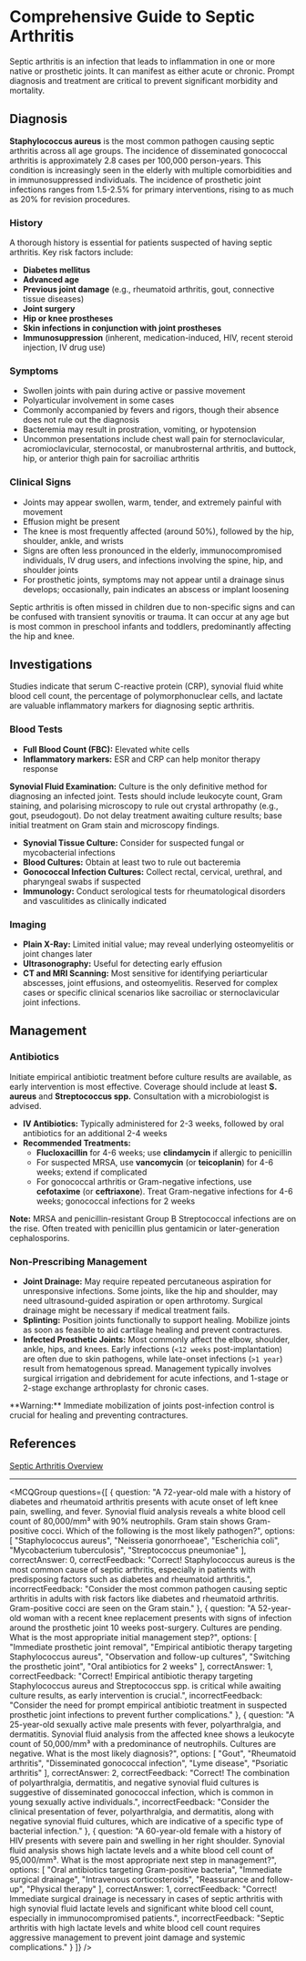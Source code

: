
# Comprehensive Guide to Septic Arthritis

Septic arthritis is an infection that leads to inflammation in one or more native or prosthetic joints. It can manifest as either acute or chronic. Prompt diagnosis and treatment are critical to prevent significant morbidity and mortality.

## Diagnosis

**Staphylococcus aureus** is the most common pathogen causing septic arthritis across all age groups. The incidence of disseminated gonococcal arthritis is approximately 2.8 cases per 100,000 person-years. This condition is increasingly seen in the elderly with multiple comorbidities and in immunosuppressed individuals. The incidence of prosthetic joint infections ranges from 1.5-2.5% for primary interventions, rising to as much as 20% for revision procedures.

### History

A thorough history is essential for patients suspected of having septic arthritis. Key risk factors include:

- **Diabetes mellitus**
- **Advanced age**
- **Previous joint damage** (e.g., rheumatoid arthritis, gout, connective tissue diseases)
- **Joint surgery**
- **Hip or knee prostheses**
- **Skin infections in conjunction with joint prostheses**
- **Immunosuppression** (inherent, medication-induced, HIV, recent steroid injection, IV drug use)

### Symptoms

- Swollen joints with pain during active or passive movement
- Polyarticular involvement in some cases
- Commonly accompanied by fevers and rigors, though their absence does not rule out the diagnosis
- Bacteremia may result in prostration, vomiting, or hypotension
- Uncommon presentations include chest wall pain for sternoclavicular, acromioclavicular, sternocostal, or manubrosternal arthritis, and buttock, hip, or anterior thigh pain for sacroiliac arthritis

### Clinical Signs

- Joints may appear swollen, warm, tender, and extremely painful with movement
- Effusion might be present
- The knee is most frequently affected (around 50%), followed by the hip, shoulder, ankle, and wrists
- Signs are often less pronounced in the elderly, immunocompromised individuals, IV drug users, and infections involving the spine, hip, and shoulder joints
- For prosthetic joints, symptoms may not appear until a drainage sinus develops; occasionally, pain indicates an abscess or implant loosening

Septic arthritis is often missed in children due to non-specific signs and can be confused with transient synovitis or trauma. It can occur at any age but is most common in preschool infants and toddlers, predominantly affecting the hip and knee.

## Investigations

Studies indicate that serum C-reactive protein (CRP), synovial fluid white blood cell count, the percentage of polymorphonuclear cells, and lactate are valuable inflammatory markers for diagnosing septic arthritis.

### Blood Tests

- **Full Blood Count (FBC):** Elevated white cells
- **Inflammatory markers:** ESR and CRP can help monitor therapy response

**Synovial Fluid Examination:** Culture is the only definitive method for diagnosing an infected joint. Tests should include leukocyte count, Gram staining, and polarising microscopy to rule out crystal arthropathy (e.g., gout, pseudogout). Do not delay treatment awaiting culture results; base initial treatment on Gram stain and microscopy findings.

- **Synovial Tissue Culture:** Consider for suspected fungal or mycobacterial infections
- **Blood Cultures:** Obtain at least two to rule out bacteremia
- **Gonococcal Infection Cultures:** Collect rectal, cervical, urethral, and pharyngeal swabs if suspected
- **Immunology:** Conduct serological tests for rheumatological disorders and vasculitides as clinically indicated

### Imaging

- **Plain X-Ray:** Limited initial value; may reveal underlying osteomyelitis or joint changes later
- **Ultrasonography:** Useful for detecting early effusion
- **CT and MRI Scanning:** Most sensitive for identifying periarticular abscesses, joint effusions, and osteomyelitis. Reserved for complex cases or specific clinical scenarios like sacroiliac or sternoclavicular joint infections.

## Management

### Antibiotics

Initiate empirical antibiotic treatment before culture results are available, as early intervention is most effective. Coverage should include at least **S. aureus** and **Streptococcus spp.** Consultation with a microbiologist is advised.

- **IV Antibiotics:** Typically administered for 2-3 weeks, followed by oral antibiotics for an additional 2-4 weeks
- **Recommended Treatments:** 
  - **Flucloxacillin** for 4-6 weeks; use **clindamycin** if allergic to penicillin
  - For suspected MRSA, use **vancomycin** (or **teicoplanin**) for 4-6 weeks; extend if complicated
  - For gonococcal arthritis or Gram-negative infections, use **cefotaxime** (or **ceftriaxone**). Treat Gram-negative infections for 4-6 weeks; gonococcal infections for 2 weeks

**Note:** MRSA and penicillin-resistant Group B Streptococcal infections are on the rise. Often treated with penicillin plus gentamicin or later-generation cephalosporins.

### Non-Prescribing Management

- **Joint Drainage:** May require repeated percutaneous aspiration for unresponsive infections. Some joints, like the hip and shoulder, may need ultrasound-guided aspiration or open arthrotomy. Surgical drainage might be necessary if medical treatment fails.
- **Splinting:** Position joints functionally to support healing. Mobilize joints as soon as feasible to aid cartilage healing and prevent contractures.
- **Infected Prosthetic Joints:** Most commonly affect the elbow, shoulder, ankle, hips, and knees. Early infections (``<12 weeks`` post-implantation) are often due to skin pathogens, while late-onset infections (``>1 year``) result from hematogenous spread. Management typically involves surgical irrigation and debridement for acute infections, and 1-stage or 2-stage exchange arthroplasty for chronic cases.

<Callout emoji="⚠️">
**Warning:** Immediate mobilization of joints post-infection control is crucial for healing and preventing contractures.
</Callout>

## References

[Septic Arthritis Overview](https://patient.info/doctor/septic-arthritis-pro)

---

<MCQGroup questions={[
  {
    question: "A 72-year-old male with a history of diabetes and rheumatoid arthritis presents with acute onset of left knee pain, swelling, and fever. Synovial fluid analysis reveals a white blood cell count of 80,000/mm³ with 90% neutrophils. Gram stain shows Gram-positive cocci. Which of the following is the most likely pathogen?",
    options: [
      "Staphylococcus aureus",
      "Neisseria gonorrhoeae",
      "Escherichia coli",
      "Mycobacterium tuberculosis",
      "Streptococcus pneumoniae"
    ],
    correctAnswer: 0,
    correctFeedback: "Correct! Staphylococcus aureus is the most common cause of septic arthritis, especially in patients with predisposing factors such as diabetes and rheumatoid arthritis.",
    incorrectFeedback: "Consider the most common pathogen causing septic arthritis in adults with risk factors like diabetes and rheumatoid arthritis. Gram-positive cocci are seen on the Gram stain."
  },
  {
    question: "A 52-year-old woman with a recent knee replacement presents with signs of infection around the prosthetic joint 10 weeks post-surgery. Cultures are pending. What is the most appropriate initial management step?",
    options: [
      "Immediate prosthetic joint removal",
      "Empirical antibiotic therapy targeting Staphylococcus aureus",
      "Observation and follow-up cultures",
      "Switching the prosthetic joint",
      "Oral antibiotics for 2 weeks"
    ],
    correctAnswer: 1,
    correctFeedback: "Correct! Empirical antibiotic therapy targeting Staphylococcus aureus and Streptococcus spp. is critical while awaiting culture results, as early intervention is crucial.",
    incorrectFeedback: "Consider the need for prompt empirical antibiotic treatment in suspected prosthetic joint infections to prevent further complications."
  },
  {
    question: "A 25-year-old sexually active male presents with fever, polyarthralgia, and dermatitis. Synovial fluid analysis from the affected knee shows a leukocyte count of 50,000/mm³ with a predominance of neutrophils. Cultures are negative. What is the most likely diagnosis?",
    options: [
      "Gout",
      "Rheumatoid arthritis",
      "Disseminated gonococcal infection",
      "Lyme disease",
      "Psoriatic arthritis"
    ],
    correctAnswer: 2,
    correctFeedback: "Correct! The combination of polyarthralgia, dermatitis, and negative synovial fluid cultures is suggestive of disseminated gonococcal infection, which is common in young sexually active individuals.",
    incorrectFeedback: "Consider the clinical presentation of fever, polyarthralgia, and dermatitis, along with negative synovial fluid cultures, which are indicative of a specific type of bacterial infection."
  },
  {
    question: "A 60-year-old female with a history of HIV presents with severe pain and swelling in her right shoulder. Synovial fluid analysis shows high lactate levels and a white blood cell count of 95,000/mm³. What is the most appropriate next step in management?",
    options: [
      "Oral antibiotics targeting Gram-positive bacteria",
      "Immediate surgical drainage",
      "Intravenous corticosteroids",
      "Reassurance and follow-up",
      "Physical therapy"
    ],
    correctAnswer: 1,
    correctFeedback: "Correct! Immediate surgical drainage is necessary in cases of septic arthritis with high synovial fluid lactate levels and significant white blood cell count, especially in immunocompromised patients.",
    incorrectFeedback: "Septic arthritis with high lactate levels and white blood cell count requires aggressive management to prevent joint damage and systemic complications."
  }
]} />